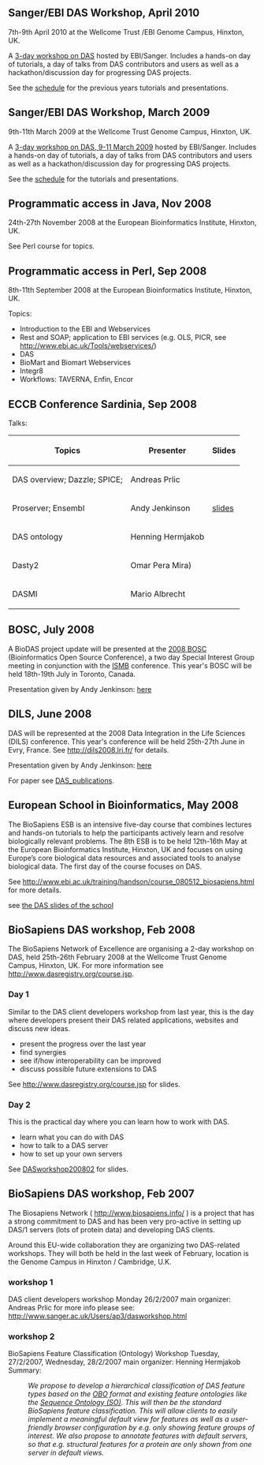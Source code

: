 == Sanger/EBI DAS Workshop, April 2010 ==

7th-9th April 2010 at the Wellcome Trust /EBI Genome Campus, Hinxton, UK.

A [http://www.ebi.ac.uk/training/handson/DAS_070410.html 3-day workshop on DAS] hosted by EBI/Sanger. Includes a hands-on day of tutorials, a day of talks from DAS contributors and users as well as a hackathon/discussion day for progressing DAS projects.

See the [[DASworkshop200903|schedule]] for the previous years tutorials and presentations.


== Sanger/EBI DAS Workshop, March 2009 ==

9th-11th March 2009 at the Wellcome Trust Genome Campus, Hinxton, UK.

A [http://www.dasregistry.org/course.jsp 3-day workshop on DAS, 9-11 March 2009] hosted by EBI/Sanger. Includes a hands-on day of tutorials, a day of talks from DAS contributors and users as well as a hackathon/discussion day for progressing DAS projects.

See the [[DASworkshop200903|schedule]] for the tutorials and presentations.

== Programmatic access in Java, Nov 2008==

24th-27th November 2008 at the European Bioinformatics Institute, Hinxton, UK.

See Perl course for topics.

== Programmatic access in Perl, Sep 2008==

8th-11th September 2008 at the European Bioinformatics Institute, Hinxton, UK.

Topics:
* Introduction to the EBI and Webservices
* Rest and SOAP; application to EBI services (e.g. OLS, PICR, see http://www.ebi.ac.uk/Tools/webservices/)
* DAS
* BioMart and Biomart Webservices
* Integr8
* Workflows: TAVERNA, Enfin, Encor

== ECCB Conference Sardinia, Sep 2008==

Talks:
{| border="border"
! Topics
! Presenter
! Slides
|-
| DAS overview; Dazzle; SPICE;
| Andreas Prlic
| 
|-
| Proserver; Ensembl
| Andy Jenkinson
| [http://www.ebi.ac.uk/~aj/ECCB_2008/ slides]
|-
| DAS ontology
| Henning Hermjakob
| 
|-
| Dasty2
| Omar Pera Mira)
| 
|-
| DASMI
| Mario Albrecht
| 
|}

== BOSC, July 2008==

A BioDAS project update will be presented at the [http://www.open-bio.org/wiki/BOSC_2008 2008 BOSC] (Bioinformatics Open Source Conference), a two day Special Interest Group meeting in conjunction with the [http://www.iscb.org/ismb2008/ ISMB] conference. This year's BOSC will be held 18th-19th July in Toronto, Canada.

Presentation given by Andy Jenkinson: [http://www.ebi.ac.uk/~aj/BOSC_2008/ here]

== DILS, June 2008==

DAS will be represented at the 2008 Data Integration in the Life Sciences (DILS) conference. This year's conference will be held 25th-27th June in Evry, France. See http://dils2008.lri.fr/ for details.

Presentation given by Andy Jenkinson: [http://www.ebi.ac.uk/~aj/DILS_2008/ here]

For paper see [[DAS_publications]].

== European School in Bioinformatics, May 2008==

The BioSapiens ESB is an intensive five-day course that combines lectures and hands-on tutorials to help the participants actively learn and resolve biologically relevant problems. The 8th ESB is to be held 12th-16th May at the European Bioinformatics Institute, Hinxton, UK and focuses on using Europe’s core biological data resources and associated tools to analyse biological data. The first day of the course focuses on DAS.

See http://www.ebi.ac.uk/training/handson/course_080512_biosapiens.html for more details.

see  [[EuropeanSchoolBioinformatics200805| the DAS slides of the school]]

== BioSapiens DAS workshop, Feb 2008==

The BioSapiens Network of Excellence are organising a 2-day workshop on DAS, held 25th-26th February 2008 at the Wellcome Trust Genome Campus, Hinxton, UK. For more information see http://www.dasregistry.org/course.jsp.

===Day 1===

Similar to the DAS client developers workshop from last year, this is the day where developers present their DAS related applications, websites and discuss new ideas.
* present the progress over the last year
* find synergies
* see if/how interoperability can be improved
* discuss possible future extensions to DAS

See http://www.dasregistry.org/course.jsp for slides.

===Day 2===
 
This is the practical day where you can learn how to work with DAS.
* learn what you can do with DAS
* how to talk to a DAS server
* how to set up your own servers

See [[DASworkshop200802]] for slides.

== BioSapiens DAS workshop, Feb 2007==

The Biosapiens Network ( http://www.biosapiens.info/ ) is a project 
that has a strong commitment to DAS
and has been very pro-active in setting up DAS/1 servers (lots of 
protein data) and developing DAS clients.

Around this EU-wide collaboration they are organizing two DAS-related 
workshops. They will both be held in the last week of February, location is the 
Genome Campus in Hinxton / Cambridge, U.K.

===workshop 1===
DAS client developers workshop
Monday 26/2/2007
main organizer: Andreas Prlic
for more info please see:
http://www.sanger.ac.uk/Users/ap3/dasworkshop.html

===workshop 2===
BioSapiens Feature Classification (Ontology) Workshop
Tuesday, 27/2/2007, Wednesday, 28/2/2007
main organizer: Henning Hermjakob
Summary:

:''We propose to develop a hierarchical classification of DAS feature types based on the [http://obo.sourceforge.net/ OBO] format and existing feature ontologies like the [http://www.ebi.ac.uk/ontology-lookup/browse.do?ontName=SO Sequence Ontology (SO)]. This will then be the standard BioSapiens feature classification. This will allow clients to easily implement a meaningful default view for features as well as a user-friendly browser configuration by e.g. only showing feature groups of interest. We also propose to annotate features with default servers, so that e.g. structural features for a protein are only shown from one server in default views.''
